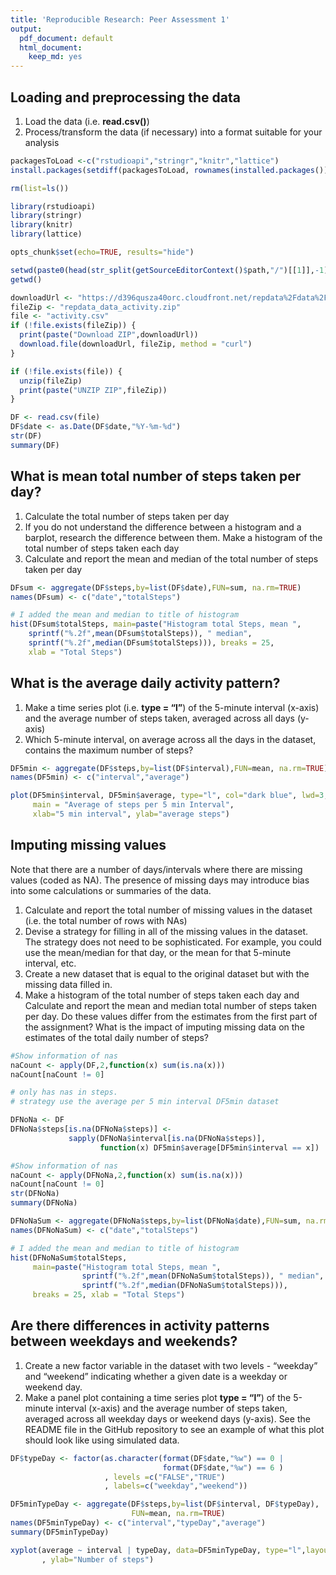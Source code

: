 ```yaml
---
title: 'Reproducible Research: Peer Assessment 1'
output:
  pdf_document: default
  html_document:
    keep_md: yes
---
```



## Loading and preprocessing the data

1. Load the data (i.e. **read.csv()**)
2. Process/transform the data (if necessary) into a format suitable for your analysis

```r
packagesToLoad <-c("rstudioapi","stringr","knitr","lattice")
install.packages(setdiff(packagesToLoad, rownames(installed.packages()))) 

rm(list=ls())

library(rstudioapi)
library(stringr)
library(knitr)
library(lattice)

opts_chunk$set(echo=TRUE, results="hide")

setwd(paste0(head(str_split(getSourceEditorContext()$path,"/")[[1]],-1),collapse="/"))
getwd()

downloadUrl <- "https://d396qusza40orc.cloudfront.net/repdata%2Fdata%2Factivity.zip"
fileZip <- "repdata_data_activity.zip"
file <- "activity.csv"
if (!file.exists(fileZip)) {
  print(paste("Download ZIP",downloadUrl))
  download.file(downloadUrl, fileZip, method = "curl")
}

if (!file.exists(file)) {
  unzip(fileZip)
  print(paste("UNZIP ZIP",fileZip))
}

DF <- read.csv(file)
DF$date <- as.Date(DF$date,"%Y-%m-%d")
str(DF)
summary(DF)
```

\newpage

## What is mean total number of steps taken per day?

1. Calculate the total number of steps taken per day
2. If you do not understand the difference between a histogram and a barplot, research the difference between them. Make a histogram of the total number of steps taken each day
3. Calculate and report the mean and median of the total number of steps taken per day

```r
DFsum <- aggregate(DF$steps,by=list(DF$date),FUN=sum, na.rm=TRUE)
names(DFsum) <- c("date","totalSteps")

# I added the mean and median to title of histogram
hist(DFsum$totalSteps, main=paste("Histogram total Steps, mean ", 
    sprintf("%.2f",mean(DFsum$totalSteps)), " median", 
    sprintf("%.2f",median(DFsum$totalSteps))), breaks = 25, 
    xlab = "Total Steps")
```

\newpage

## What is the average daily activity pattern?

1. Make a time series plot (i.e. **type = "l"**) of the 5-minute interval (x-axis) and the average number of steps taken, averaged across all days (y-axis)
2. Which 5-minute interval, on average across all the days in the dataset, contains the maximum number of steps?

```r

DF5min <- aggregate(DF$steps,by=list(DF$interval),FUN=mean, na.rm=TRUE)
names(DF5min) <- c("interval","average")

plot(DF5min$interval, DF5min$average, type="l", col="dark blue", lwd=3, 
     main = "Average of steps per 5 min Interval", 
     xlab="5 min interval", ylab="average steps")

```

\newpage

## Imputing missing values

Note that there are a number of days/intervals where there are missing values (coded as NA). The presence of missing days may introduce bias into some calculations or summaries of the data.  

1. Calculate and report the total number of missing values in the dataset (i.e. the total number of rows with NAs)  
2. Devise a strategy for filling in all of the missing values in the dataset. The strategy does not need to be sophisticated. For example, you could use the mean/median for that day, or the mean for that 5-minute interval, etc.  
3. Create a new dataset that is equal to the original dataset but with the missing data filled in.
4. Make a histogram of the total number of steps taken each day and Calculate and report the mean and median total number of steps taken per day. Do these values differ from the estimates from the first part of the assignment? What is the impact of imputing missing data on the estimates of the total daily number of steps?

```r

#Show information of nas
naCount <- apply(DF,2,function(x) sum(is.na(x)))
naCount[naCount != 0]

# only has nas in steps.
# strategy use the average per 5 min interval DF5min dataset

DFNoNa <- DF
DFNoNa$steps[is.na(DFNoNa$steps)] <- 
             sapply(DFNoNa$interval[is.na(DFNoNa$steps)], 
                    function(x) DF5min$average[DF5min$interval == x])

#Show information of nas
naCount <- apply(DFNoNa,2,function(x) sum(is.na(x)))
naCount[naCount != 0]
str(DFNoNa)
summary(DFNoNa)
```

```r
DFNoNaSum <- aggregate(DFNoNa$steps,by=list(DFNoNa$date),FUN=sum, na.rm=TRUE)
names(DFNoNaSum) <- c("date","totalSteps")

# I added the mean and median to title of histogram
hist(DFNoNaSum$totalSteps, 
     main=paste("Histogram total Steps, mean ", 
                sprintf("%.2f",mean(DFNoNaSum$totalSteps)), " median", 
                sprintf("%.2f",median(DFNoNaSum$totalSteps))), 
     breaks = 25, xlab = "Total Steps")

```

\newpage

## Are there differences in activity patterns between weekdays and weekends?

1. Create a new factor variable in the dataset with two levels - "weekday" and "weekend" indicating whether a given date is a weekday or weekend day.
2. Make a panel plot containing a time series plot **type = "l"**) of the 5-minute interval (x-axis) and the average number of steps taken, averaged across all weekday days or weekend days (y-axis). See the README file in the GitHub repository to see an example of what this plot should look like using simulated data.

```r
DF$typeDay <- factor(as.character(format(DF$date,"%w") == 0 | 
                                  format(DF$date,"%w") == 6 )
                     , levels =c("FALSE","TRUE")
                     , labels=c("weekday","weekend"))

DF5minTypeDay <- aggregate(DF$steps,by=list(DF$interval, DF$typeDay),
                           FUN=mean, na.rm=TRUE)
names(DF5minTypeDay) <- c("interval","typeDay","average")
summary(DF5minTypeDay)
```

```r
xyplot(average ~ interval | typeDay, data=DF5minTypeDay, type="l",layout=c(1,2)
       , ylab="Number of steps")
```